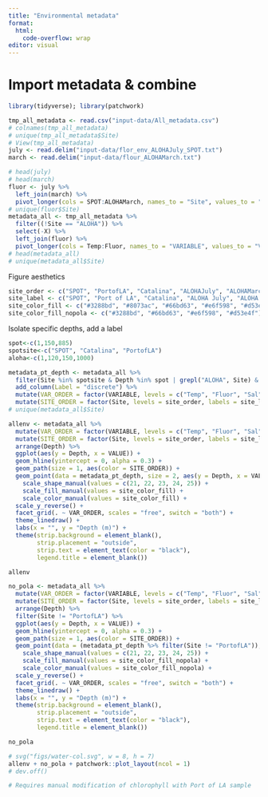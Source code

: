 ```yaml
---
title: "Environmental metadata"
format:
  html:
    code-overflow: wrap
editor: visual
---
```


# Import metadata & combine

```r
library(tidyverse); library(patchwork)
```

```r
tmp_all_metadata <- read.csv("input-data/All_metadata.csv")
# colnames(tmp_all_metadata)
# unique(tmp_all_metadata$Site)
# View(tmp_all_metadata)
july <- read.delim("input-data/flor_env_ALOHAJuly_SPOT.txt")
march <- read.delim("input-data/flour_ALOHAMarch.txt")
```

```r
# head(july)
# head(march)
fluor <- july %>% 
  left_join(march) %>% 
  pivot_longer(cols = SPOT:ALOHAMarch, names_to = "Site", values_to = "Fluor")
# unique(fluor$Site)
metadata_all <- tmp_all_metadata %>% 
  filter((!Site == "ALOHA")) %>% 
  select(-X) %>% 
  left_join(fluor) %>% 
  pivot_longer(cols = Temp:Fluor, names_to = "VARIABLE", values_to = "VALUE")
# head(metadata_all)
# unique(metadata_all$Site)
```

Figure aesthetics

```r
site_order <- c("SPOT", "PortofLA", "Catalina", "ALOHAJuly", "ALOHAMarch")
site_label <- c("SPOT", "Port of LA", "Catalina", "ALOHA July", "ALOHA March")
site_color_fill <- c("#3288bd", "#8073ac", "#66bd63", "#e6f598", "#d53e4f")
site_color_fill_nopola <- c("#3288bd", "#66bd63", "#e6f598", "#d53e4f")
```

Isolate specific depths, add a label

```r
spot<-c(1,150,885)
spotsite<-c("SPOT", "Catalina", "PortofLA")
aloha<-c(1,120,150,1000)

metadata_pt_depth <- metadata_all %>% 
  filter(Site %in% spotsite & Depth %in% spot | grepl("ALOHA", Site) & Depth %in% aloha) %>% 
  add_column(Label = "discrete") %>% 
  mutate(VAR_ORDER = factor(VARIABLE, levels = c("Temp", "Fluor", "Sal", "Oxy"), labels = c("Temperature", "Chlorophyll", "Salinity", "Oxygen"))) %>% 
  mutate(SITE_ORDER = factor(Site, levels = site_order, labels = site_label))
# unique(metadata_all$Site)
```

```r
allenv <- metadata_all %>% 
  mutate(VAR_ORDER = factor(VARIABLE, levels = c("Temp", "Fluor", "Sal", "Oxy"), labels = c("Temperature", "Chlorophyll", "Salinity", "Oxygen"))) %>% 
  mutate(SITE_ORDER = factor(Site, levels = site_order, labels = site_label)) %>% 
  arrange(Depth) %>% 
  ggplot(aes(y = Depth, x = VALUE)) +
  geom_hline(yintercept = 0, alpha = 0.3) +
  geom_path(size = 1, aes(color = SITE_ORDER)) +
  geom_point(data = metadata_pt_depth, size = 2, aes(y = Depth, x = VALUE, fill = SITE_ORDER, shape = SITE_ORDER)) +
    scale_shape_manual(values = c(21, 22, 23, 24, 25)) +
    scale_fill_manual(values = site_color_fill) +
    scale_color_manual(values = site_color_fill) +
  scale_y_reverse() +
  facet_grid(. ~ VAR_ORDER, scales = "free", switch = "both") +
  theme_linedraw() +
  labs(x = "", y = "Depth (m)") +
  theme(strip.background = element_blank(),
        strip.placement = "outside",
        strip.text = element_text(color = "black"),
        legend.title = element_blank())

allenv
```

```r
no_pola <- metadata_all %>% 
  mutate(VAR_ORDER = factor(VARIABLE, levels = c("Temp", "Fluor", "Sal", "Oxy"), labels = c("Temperature", "Chlorophyll", "Salinity", "Oxygen"))) %>% 
  mutate(SITE_ORDER = factor(Site, levels = site_order, labels = site_label)) %>% 
  arrange(Depth) %>% 
  filter(Site != "PortofLA") %>% 
  ggplot(aes(y = Depth, x = VALUE)) +
  geom_hline(yintercept = 0, alpha = 0.3) +
  geom_path(size = 1, aes(color = SITE_ORDER)) +
  geom_point(data = (metadata_pt_depth %>% filter(Site != "PortofLA")), size = 2, aes(y = Depth, x = VALUE, fill = SITE_ORDER, shape = SITE_ORDER)) +
    scale_shape_manual(values = c(21, 22, 23, 24, 25)) +
    scale_fill_manual(values = site_color_fill_nopola) +
    scale_color_manual(values = site_color_fill_nopola) +
  scale_y_reverse() +
  facet_grid(. ~ VAR_ORDER, scales = "free", switch = "both") +
  theme_linedraw() +
  labs(x = "", y = "Depth (m)") +
  theme(strip.background = element_blank(),
        strip.placement = "outside",
        strip.text = element_text(color = "black"),
        legend.title = element_blank())

no_pola
```

```r
# svg("figs/water-col.svg", w = 8, h = 7)
allenv + no_pola + patchwork::plot_layout(ncol = 1)
# dev.off()

# Requires manual modification of chlorophyll with Port of LA sample
```
